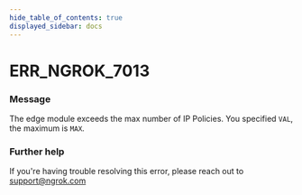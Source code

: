 ```yaml
---
hide_table_of_contents: true
displayed_sidebar: docs
---
```



# ERR_NGROK_7013

### Message

The edge module exceeds the max number of IP Policies. You specified `VAL`, the maximum is `MAX`.

<ErrorDetails error="err_ngrok_7013" />

### Further help

If you're having trouble resolving this error, please reach out to [support@ngrok.com](mailto:support@ngrok.com?subject=Help%20with%20ERR_NGROK_7013)

